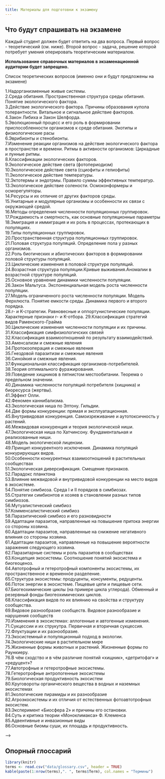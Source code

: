 ```yaml
---
title: Материалы для подготовки к экзамену
---
```


## Что будут спрашивать на экзамене

Каждый студент должен будет ответить на два вопроса. Первый вопрос - теоретический (см. ниже). Второй вопрос - задача, решение которой потребует умения оперировать теоретическим материалом.


**Использование справочных материалов в экзаменационной аудитории будет запрещено.**  

Список теоретических вопросов (именно они и будут предложены на экзамене)

1.Надорганизменные живые системы.      
2.Среда обитания. Пространственная структура среды обитания. Понятие экологического фактора.   
3.Действие экологического фактора. Причины образования купола толерантности. Витальное и сигнальное действие факторов.   
4.Закон Либиха и Закон Шелфорда.   
5.Эволюционный процесс и его роль в формировании приспособленности организмов к среде обитания. Экотипы и физиологические расы    
6.Эврибионты и стенобионты.    
7.Изменение реакции организмов на действие экологического фактора в пространстве и времени. Ритмы в активности организмов: Циркадные и лунные ритмы.     
8.Классификации экологических факторов.    
9.Экологическое действие света (фотопериодизм)    
10.Экологическое действие света (сциофиты и гелиофиты)   
11.Экологическое действие температуры.    
12.Эктотермы и эндотрмы. Правило суммы эффективных температур.     
13.Экологическое действие солености. Осмоконформеры и осморегуляторы.    
14.Ресурсы и их отличие от других факторов среды.    
15.Унитарные и модулярные организмы и особенности их связи с окружающей средой.    
16.Методы определения численности популяционных группировок.    
17.Рождаемость и смертность, как основные популяционные параметры    
18.Эмиграция и иммиграция и их роль в процессах, протекающих в популяциях.    
19.Типы популяционных группировок.    
20.Пространственная структура популяционных группировок.    
21.Половая структура популяций. Определение пола у разных организмов.    
22.Роль биотических и абиотических факторов в формировании половой структуры популяций.    
23.Циклические изменения в половой структуре популяций.    
24.Возрастная структура популяции.Кривые выживания.Аномалии в возрастной структуре популяций.    
25.Основное уравнение динамики численности популяции.    
26.Закон Мальтуса. Экспоненциальная модель роста численности популяции.    
27.Модель ограниченного роста численности популяции. Модель Ферхлюста. Понятие емкости среды. Динамика первого и второго порядка.    
28.r- и K-стратегии. Равновесные и оппортунистические популяции. Характерные признаки r- и K-отбора.
29.Классификация стратегий видов Раменского-Грайма    
30.Циклические изменения численности популяции и их причины.    
31.Классификация симфизиологичских связей    
32.Классификация взаимоотношений по результату взаимодействий.    
33.Аменсализм и смежные явления     
34.Протокооперация и смежные явления    
35.Гнездовой паразитизм и смежные явления    
36.Cинойкия и смежные явления.    
37.Функциональная классификация организмов-потребителей.    
38.Теория оптимального фуражирования.    
39.Поведение хищников в пятнистом местообитании. Теорема о предельном значении.    
40.Динамика численности популяций потребителя (хищника) и биоресурса (жертвы).    
41.Эффект Олли.     
42.Феномен каннибализма.    
43.Экологическая ниша по Элтону. Гильдии.    
44.Две формы конкуренции: прямая и эксплуатационная.      
45.Внутривидовая конкуренция. Самоизреживание и аутотоксичность у растений.     
46.Межвидовая конкуренция и теория экологической ниши.     
47.Экологическая ниша по Хатчинсону. Фундаментальная и реализованные ниши.     
48.Модель экологической лицензии.     
49.Принцип конкурентного исключения. Динамика популяций конкурирующих видов.     
50.Особенности конкурентных взаимоотношений в растительных сообществах     
51.Экологическая диверсификация. Смещение признаков.      
52.Парадокс планктона     
53.Влияние межвидовой и внутривидовой конкуренции на место видов в экосистеме.       
54.Понятие симбиоза. Среда I и II порядков в симбиозах.       
55.Стратегии симбионтов и хозяев в становлении разных типов симбиозов.      
56.Мутуалистический симбиоз     
57.Комменсалистический симбиоз      
58.Паразитический симбиоз и его разновидности      
59.Адаптации паразитов, направленные на повышение притока энергии со стороны хозяина.      
60.Адаптации паразитов, направленные на снижение негативного влияния со стороны хозяина.      
61.Адаптации паразитов, направленные на повышение вероятности заражения следующего хозяина.      
62.Паразитарные системы и роль паразитов в сообществах       
63.Концепция экосистемы. Соотношение понятий экосистема и биогеоценоз.      
64.Автотрофный и гетеротрофный компоненты экосистемы, их пространственное и временнóе разделение.    
65.Структура экосистемы: продуценты, консументы, редуценты.      
66.Поток энергии в экосистеме. Пищевые цепи и пищевые сети.     
67.Биогеохимические циклы (на примере цикла углерода). Обменный и резервный фонды биогеохимических циклов.      
68.Классификация видов по их влиянию на свойства и структуру сообщества.      
69.Видовое разнообразие сообществ. Видовое разнообразие и нарушения сообществ      
70.Изменения в экосистемах: аллогенные и автогенные изменения.      
71.Cукцессии и их струкутра. Первичная и вторичная сукцессия.      
72.Флуктуации и их разнообразие.      
73.Экосистемный и популяционный подход в экологии.      
74.Экологические ниши в растительном мире        
75.Жизненные формы животных и растений. Жизненные формы по Раункиеру.     
76.В чём сходство и в чём различие понятий «хищник», «детритофаг» и «редуцент»?      
77.Автотрофные и гетеротрофные экосистемы.     
78.Гетеротрофные антропогенные экосистемы     
79.Биологическая продуктивность экосистем      
80.Круговороты органического вещества в водных и наземных экосистемах     
81.Экологические пирамиды и их разнообразие     
82.Агроэкосистемы и их отличия от естественных фотоавтотрофных экосистем.     
83.Эксперимент «Биосфера 2» и причины его остановки.      
84.Суть и критика теории «Моноклимакса» Ф. Клеменса      
85.Адвентивные и инвазионные виды       
86.Основные биомы суши, их площадь и продуктивность.       




<!-- ## Темы, которые выносятся на экзамен {.smaller}  -->

<!-- **Внимание! Приведенные ниже формулировки не являются фрмулировками вопросов в билетах.**  -->

<!-- <!-- Материалы будут открыты позднее          --> -->

<!-- 1.  Область компетенции экологии.   Надорганизменные живые системы. -->
<!-- 2.  Разделы экологии и их задачи -->
<!-- 3.  Среда обитания.   Понятие экологического фактора.   Пространственная структура среды обитания. -->
<!-- 4.  Уровень благосостояния организма и его измерение. -->
<!-- 5.  Действие экологического фактора.   Причины образования купола толерантности.   Закон Либиха, закон Шелфорда -->
<!-- 6.  Экотипы и физиологические расы, связь с эволюционным процессом. -->
<!-- 7.  Эврибионты и стенобионты. -->
<!-- 8.  Изменение реакции организмов на действие экологического фактора в пространстве и времени. -->
<!-- 9.  Ритмы в активности организмов: Циркадные и лунные ритмы. -->
<!-- 10.  Совместное действие нескольких факторов.   Реакция организмов на одновременное действие нескольких факторов: ведущие и лимитируемые факторы. -->
<!-- 11.   Классификации экологических факторов. -->
<!-- 12.  Витальное и сигнальное действие факторов. -->
<!-- 13.  Экологическое действие света (фотопериодизм) -->
<!-- 14.  Экологическое действие температуры.   Эктотермы и эндотрмы.   Правило суммы эффективных температур. -->
<!-- 15.  Экологическое действие солености.   Осмоконформеры и осморегуляторы. -->
<!-- 16.  Ресурсы и ох отличие от других факторов среды. -->
<!-- 17.  Уровни действия абиотических факторов (особи, популяции, сообщества, экосистемы). -->
<!-- 18.  Унитарные и модулярные организмы. -->
<!-- 19.  Методы определения численности популяционных группировок. -->
<!-- 20.  Фундаментальные параметры популяционных группировок ( Рождаемость, смертность, эмиграция, иммиграция, площадь популяции). -->
<!-- 21.  Типы популяционных группировок. -->
<!-- 22.  Пространственная структура популяционных группировок. -->
<!-- 23.  Половая структура популяций.   Определение пола у разных организмов.    Аномалии в половой структуре.   Циклические изменения в половой структуре. -->
<!-- 24.  Возрастная структура популяции: проблема определения возраста, кривые выживания, аномалии в возрастной структуре. -->
<!-- 25.  Основное уравнение динамики численности.  Удельная рождаемость и удельная смертность.   Мальтузианский параметр. -->
<!-- 26.  Закон Мальтуса.   Экспоненциальная модель роста численности популяции. -->
<!-- 27.  Модель ограниченного роста численности популяции .   Понятие емкости среды.   Модель хаотического колебания численности.   Динамика первого и второго порядка -->
<!-- 28.  r- и K-стратегии.   Равновесные и оппортунистические популяции.   Характерные признаки r- и K-отбора. -->
<!-- 29.  Классификация стратегий видов Раменского-Грайма -->
<!-- 30.  Циклические изменения численности популяции и их причины. -->
<!-- 31.  Причины долговременных колебаний в численности популяций. -->
<!-- 32.  Классификация симфизиологичских связей -->
<!-- 33.  Классификация взаимоотношений по результату взаимодействий. -->
<!-- 34.  Аменсализм и смежные явления -->
<!-- 35.  Протокооперация и смежные явления -->
<!-- 36.  Гнездовой паразитизм и смежные явления -->
<!-- 37.  Cинойкия и смежные явления. -->
<!-- 38.  Функциональная классификация организмов-потребителей. -->
<!-- 39.  «Гонка вооружений» хищников и жертв. -->
<!-- 40.  Теория оптимального фуражирования. -->
<!-- 41.  Динамика численности популяций потребителя (хищника) и биоресурса (жертвы). -->
<!-- 42.  Функциональная реакция хищников. -->
<!-- 43.  Ресурсы и их влияние на организм. -->
<!-- 44.  Эффект Олли. -->
<!-- 45.  Феномен каннибализма. -->
<!-- 46.  Экологическая ниша по Элтону.   Гильдии. -->
<!-- 47.  Экологическая ниша по Хатчинсону. -->
<!-- 48.  Две формы конкуренции: прямая и эксплуатационная. -->
<!-- 49.  Внутривидовая конкуренция.   Явление территориальности.   Теория агрессии К.  Лоренца.   Иерархические социальные структуры у животных.   Самоизреживание и аутотоксичность у растений. -->
<!-- 50.   Межвидовая конкуренция.   Фундаментальная и реализованная ниши.   Экологическая лицензия. -->
<!-- 51.  Принцип конкурентного исключения.   Динамика популяций конкурирующих видов. -->
<!-- 52.  Экологическая диверсификация.   Смещение признаков.   Парадокс планктона -->
<!-- 53.  Причины и последствия расхождения ниш.   Влияние межвидовой и внутривидовой конкуренции на место видов в экосистеме. -->
<!-- 54.  Понятие симбиоза.   Среда I и II порядков. -->
<!-- 55.  Стратегии симбионтов и хозяев в становлении разных типов симбиозов. -->
<!-- 56.  Мутуалистический симбиоз -->
<!-- 57.  Комменсалистический симбиоз -->
<!-- 58.  Паразитический симбиоз и его разновидности -->
<!-- 59.  Особенности паразитов, направленные на повышение притока энергии со стороны хозяина. -->
<!-- 60.  Адаптации паразитов, направленные на снижение негативного влияния со стороны хозяина. -->
<!-- 61.  Адаптации паразитов, направленные на повышение вероятности заражения следующего хозяина. -->
<!-- 62.  Паразитарные системы и роль паразитов в сообществах -->
<!-- 63.  Внутривидовые симбиозы -->
<!-- 64.  Концепция экосистемы. -->
<!-- 65.  Соотношение понятий экосистема и биогеоценоз. -->
<!-- 66.  Автотрофный и гетеротрофный компоненты экосистемы, их пространственное и временнóе разделение. -->
<!-- 67.  Структура экосистемы: продуценты, консументы, редуценты. -->
<!-- 68.  Поток энергии в экосистеме.   Пищевые цепи и пищевые сети. -->
<!-- 69.  Биогеохимические циклы.   Обменный и резервный фонды биогеохимических циклов. -->
<!-- 70.  Классификация видов по их влиянию на свойства и структуру сообщества. -->
<!-- 71.  Видовое разнообразие сообществ -->
<!-- 72.  Видовое разнообразие и нарушения сообществ -->
<!-- 73.  Изменения в экосистемах: аллогенные и автогенные изменения. -->
<!-- 74.  Cукцессии и их струкутра.   Биоэнергетика развития экосистемы.   Изменения в характере пищевых цепей, замыкание биогеохимических циклов.   Первичная и вторичная сукцессия. -->


## Опорный глоссарий {.smaller}

```r
library(knitr)
terms <- read.csv("data/glossary.csv", header = TRUE)
kable(paste(1:nrow(terms),". ", terms$Term), col.names = "Термины")
```


